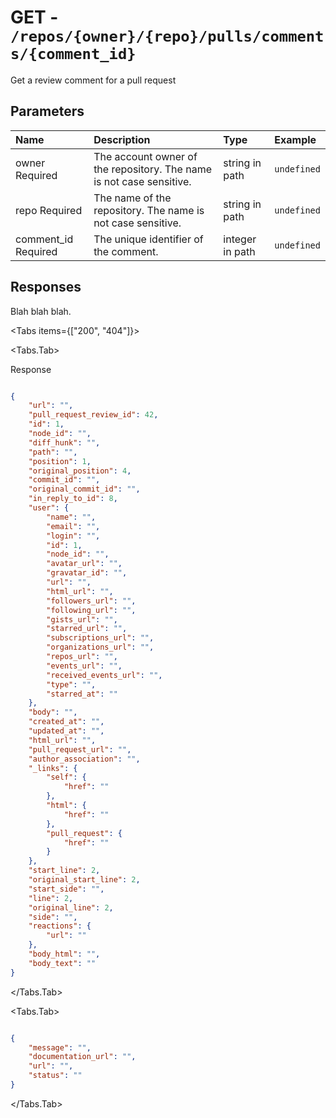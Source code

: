 
# GET - `/repos/{owner}/{repo}/pulls/comments/{comment_id}`

Get a review comment for a pull request

## Parameters

| Name | Description | Type | Example |
| :---- | :---- | :---- | :---- |
| owner <span class="bg-blue-100 text-blue-800 text-xs font-medium me-2 px-2.5 py-0.5 rounded dark:bg-blue-900 dark:text-blue-300">Required</span> | The account owner of the repository. The name is not case sensitive. | string in path | `undefined` |
| repo <span class="bg-blue-100 text-blue-800 text-xs font-medium me-2 px-2.5 py-0.5 rounded dark:bg-blue-900 dark:text-blue-300">Required</span> | The name of the repository. The name is not case sensitive. | string in path | `undefined` |
| comment_id <span class="bg-blue-100 text-blue-800 text-xs font-medium me-2 px-2.5 py-0.5 rounded dark:bg-blue-900 dark:text-blue-300">Required</span> | The unique identifier of the comment. | integer in path | `undefined` |

## Responses

Blah blah blah.

<Tabs items={["200", "404"]}>

<Tabs.Tab>

Response

```json

{
    "url": "",
    "pull_request_review_id": 42,
    "id": 1,
    "node_id": "",
    "diff_hunk": "",
    "path": "",
    "position": 1,
    "original_position": 4,
    "commit_id": "",
    "original_commit_id": "",
    "in_reply_to_id": 8,
    "user": {
        "name": "",
        "email": "",
        "login": "",
        "id": 1,
        "node_id": "",
        "avatar_url": "",
        "gravatar_id": "",
        "url": "",
        "html_url": "",
        "followers_url": "",
        "following_url": "",
        "gists_url": "",
        "starred_url": "",
        "subscriptions_url": "",
        "organizations_url": "",
        "repos_url": "",
        "events_url": "",
        "received_events_url": "",
        "type": "",
        "starred_at": ""
    },
    "body": "",
    "created_at": "",
    "updated_at": "",
    "html_url": "",
    "pull_request_url": "",
    "author_association": "",
    "_links": {
        "self": {
            "href": ""
        },
        "html": {
            "href": ""
        },
        "pull_request": {
            "href": ""
        }
    },
    "start_line": 2,
    "original_start_line": 2,
    "start_side": "",
    "line": 2,
    "original_line": 2,
    "side": "",
    "reactions": {
        "url": ""
    },
    "body_html": "",
    "body_text": ""
}

```

</Tabs.Tab>

<Tabs.Tab>



```json

{
    "message": "",
    "documentation_url": "",
    "url": "",
    "status": ""
}

```

</Tabs.Tab>

</Tabs>